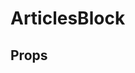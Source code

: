 


<Meta title='Blocks|ArticlesBlock' component={ArticlesBlock} decorators={[withKnobs]} />

# ArticlesBlock

<Preview>
  <Story name="Regular">
    <ArticlesBlock 
        articles={[
            {
                image: imageFile,
                title: "When I can load and unload the cargo with precision I feel happy",
                mainBody: "Lorem ipsum dolor sit amet, consectetur adipiscing elit. Nam laoreet augue augue, in blandit ex rutrum.",
                category: "News",
                publishDate: "24 december 2019" // TODO: Will be passed in as ISO Date
            },
            {
                image: imageFile,
                title: "Staying safe on the road and As strong as an elephant",
                mainBody: "Lorem ipsum dolor sit amet, consectetur adipiscing elit. Nam laoreet augue augue, in blandit ex rutrum.",
                category: "News",
                publishDate: "24 december 2019"
            },
            {
                image: imageFile,
                title: "Staying safe on the road and As strong as an elephant",
                mainBody: "Lorem ipsum dolor sit amet, consectetur adipiscing elit. Nam laoreet augue augue, in blandit ex rutrum.",
                category: "News",
                publishDate: "24 december 2019"
            },
            {
                image: imageFile,
                title: "Staying safe on the road and As strong as an elephant",
                mainBody: "Lorem ipsum dolor sit amet, consectetur adipiscing elit. Nam laoreet augue augue, in blandit ex rutrum.",
                category: "News",
                publishDate: "24 december 2019"
            }
        ]}
        linkLabel="Read more"
    />
  </Story>
</Preview>

## Props

<Props of={ArticlesBlock} />
